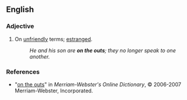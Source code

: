==English==

===Adjective===
{{en-adj|pos=[[on]] [[the]] [[outs]]|-}}

# {{context|mainly|US|idiom}} On [[unfriendly]] terms; [[estranged]].
#:''He and his son are '''on the outs'''; they no longer speak to one another.''

===References===
*"[http://www.m-w.com/cgi-bin/dictionary?book=Dictionary&va=on+the+outs on the outs]" in ''Merriam-Webster's Online Dictionary'', © 2006-2007 Merriam-Webster, Incorporated.